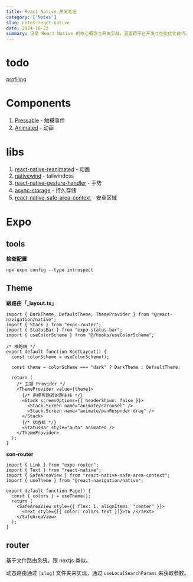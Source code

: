 ```yaml
---
title: React Native 开发笔记
category: ['Notes']
slug: notes-react-native
date: 2024-10-22
summary: 记录 React Native 的核心概念与开发实战，涵盖跨平台开发与性能优化技巧。
---
```


# todo

[profiling](https://reactnative.cn/docs/profiling)

# Components

1. [Pressable](https://reactnative.cn/docs/pressable) - 触摸事件
2. [Animated](https://reactnative.cn/docs/animated) - 动画

# libs

1. [react-native-reanimated](https://github.com/software-mansion/react-native-reanimated) - 动画
2. [nativewind](https://github.com/nativewind/nativewind) - tailwindcss
3. [react-native-gesture-handler](https://github.com/software-mansion/react-native-gesture-handler) - 手势
4. [async-storage](https://github.com/react-native-async-storage/async-storage) - 持久存储
5. [react-native-safe-area-context](https://github.com/AppAndFlow/react-native-safe-area-context) - 安全区域

# Expo

## tools

**检查配置**

`npx expo config --type introspect`



## Theme

**跟路由「_layout.ts」**

```tsx
import { DarkTheme, DefaultTheme, ThemeProvider } from "@react-navigation/native";
import { Stack } from "expo-router";
import { StatusBar } from "expo-status-bar";
import { useColorScheme } from "@/hooks/useColorScheme";

/* 根路由 */
export default function RootLayout() {
  const colorScheme = useColorScheme();

  const theme = colorScheme === "dark" ? DarkTheme : DefaultTheme;

  return (
    /* 主题 Provider */
    <ThemeProvider value={theme}>
      {/* 声明可跳转的路由栈 */}
      <Stack screenOptions={{ headerShown: false }}>
        <Stack.Screen name="animate/carousel" />
        <Stack.Screen name="animate/panRespnder-drag" />
      </Stack>
      {/* 状态栏 */}
      <StatusBar style="auto" animated />
    </ThemeProvider>
  );
}
```

**son-router**

```tsx
import { Link } from "expo-router";
import { Text } from "react-native";
import { SafeAreaView } from "react-native-safe-area-context";
import { useTheme } from "@react-navigation/native";

export default function Page() {
  const { colors } = useTheme();
  return (
    <SafeAreaView style={{ flex: 1, alignItems: "center" }}>
      <Text style={[{ color: colors.text }]}>to /</Text>
    </SafeAreaView>
  );
}
```

## router

基于文件路由系统，跟 nextjs 类似。

动态路由通过 `[slug]` 文件夹来实现，通过 `useLocalSearchParams` 来获取参数。